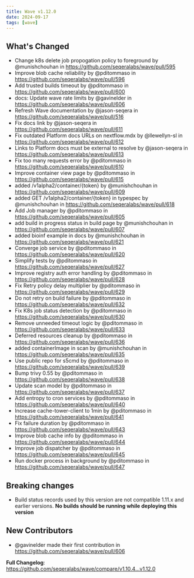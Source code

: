 ```yaml
---
title: Wave v1.12.0
date: 2024-09-17
tags: [wave]
---
```


## What's Changed
* Change k8s delete job propogation policy to foreground by @munishchouhan in https://github.com/seqeralabs/wave/pull/595
* Improve blob cache reliability by @pditommaso in https://github.com/seqeralabs/wave/pull/596
* Add trusted builds timeout by @pditommaso in https://github.com/seqeralabs/wave/pull/600
* docs: Update wave rate limits by @gavinelder in https://github.com/seqeralabs/wave/pull/606
* Refresh Wave documentation by @jason-seqera in https://github.com/seqeralabs/wave/pull/516
* Fix docs link by @jason-seqera in https://github.com/seqeralabs/wave/pull/611
* Fix outdated Platform docs URLs on nextflow.mdx by @llewellyn-sl in https://github.com/seqeralabs/wave/pull/612
* Links to Platform docs must be external to resolve by @jason-seqera in https://github.com/seqeralabs/wave/pull/613
* Fix too many requests error by @pditommaso in https://github.com/seqeralabs/wave/pull/610
* Improve container view page by @pditommaso in https://github.com/seqeralabs/wave/pull/615
* added /v1alpha2/container/{token} by @munishchouhan in https://github.com/seqeralabs/wave/pull/609
* added GET /v1alpha2/container/{token} in typespec by @munishchouhan in https://github.com/seqeralabs/wave/pull/618
* Add Job manager  by @pditommaso in https://github.com/seqeralabs/wave/pull/605
* add build in progress status in build page by @munishchouhan in https://github.com/seqeralabs/wave/pull/607
* added bioinf example in docs by @munishchouhan in https://github.com/seqeralabs/wave/pull/621
* Converge job service by @pditommaso in https://github.com/seqeralabs/wave/pull/620
* Simplify tests by @pditommaso in https://github.com/seqeralabs/wave/pull/627
* Improve registry auth error handling by @pditommaso in https://github.com/seqeralabs/wave/pull/628
* Fix Retry policy delay multiplier by @pditommaso in https://github.com/seqeralabs/wave/pull/629
* Do not retry on build failure by @pditommaso in https://github.com/seqeralabs/wave/pull/632
* Fix K8s job status detection by @pditommaso in https://github.com/seqeralabs/wave/pull/630
* Remove unneeded timeout logic by @pditommaso in https://github.com/seqeralabs/wave/pull/633
* Deferred resources cleanup by @pditommaso in https://github.com/seqeralabs/wave/pull/636
* added containerImage in scan by @munishchouhan in https://github.com/seqeralabs/wave/pull/635
* Use public repo for s5cmd by @pditommaso in https://github.com/seqeralabs/wave/pull/639
* Bump trivy 0.55 by @pditommaso in https://github.com/seqeralabs/wave/pull/638
* Update scan model by @pditommaso in https://github.com/seqeralabs/wave/pull/637
* Add entropy to cron services by @pditommaso in https://github.com/seqeralabs/wave/pull/640
* Increase cache-tower-client to 1min by @pditommaso in https://github.com/seqeralabs/wave/pull/641
* Fix failure duration by @pditommaso in https://github.com/seqeralabs/wave/pull/643
* Improve blob cache info by @pditommaso in https://github.com/seqeralabs/wave/pull/644
* Improve job dispatcher by @pditommaso in https://github.com/seqeralabs/wave/pull/645
* Run docker process in background by @pditommaso in https://github.com/seqeralabs/wave/pull/647

## Breaking changes 
* Build status records used by this version are not compatible 1.11.x and earlier versions. **No builds should be running while deploying this version**   

## New Contributors
* @gavinelder made their first contribution in https://github.com/seqeralabs/wave/pull/606

**Full Changelog**: https://github.com/seqeralabs/wave/compare/v1.10.4...v1.12.0
